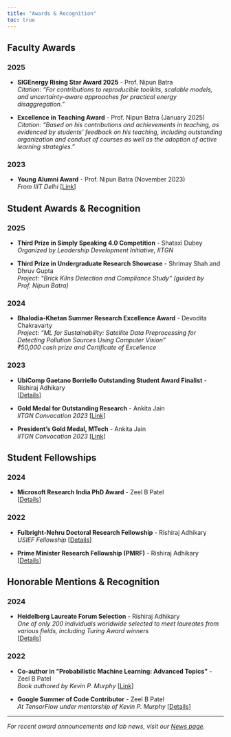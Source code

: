 ```yaml
---
title: "Awards & Recognition"
toc: true
---
```


## Faculty Awards

### 2025
- **SIGEnergy Rising Star Award 2025** - Prof. Nipun Batra  
  *Citation: "For contributions to reproducible toolkits, scalable models, and uncertainty-aware approaches for practical energy disaggregation."*

- **Excellence in Teaching Award** - Prof. Nipun Batra (January 2025)  
  *Citation: "Based on his contributions and achievements in teaching, as evidenced by students' feedback on his teaching, including outstanding organization and conduct of courses as well as the adoption of active learning strategies."*

### 2023
- **Young Alumni Award** - Prof. Nipun Batra (November 2023)  
  *From IIIT Delhi* [[Link](https://x.com/nipun_batra/status/1702672278436135241)]

## Student Awards & Recognition

### 2025
- **Third Prize in Simply Speaking 4.0 Competition** - Shataxi Dubey  
  *Organized by Leadership Development Initiative, IITGN*

- **Third Prize in Undergraduate Research Showcase** - Shrimay Shah and Dhruv Gupta  
  *Project: "Brick Kilns Detection and Compliance Study" (guided by Prof. Nipun Batra)*

### 2024
- **Bhalodia-Khetan Summer Research Excellence Award** - Devodita Chakravarty  
  *Project: "ML for Sustainability: Satellite Data Preprocessing for Detecting Pollution Sources Using Computer Vision"*  
  *₹50,000 cash prize and Certificate of Excellence*

### 2023
- **UbiComp Gaetano Borriello Outstanding Student Award Finalist** - Rishiraj Adhikary  
  [[Details](https://ubicomp.org/sc/awards.html)]

- **Gold Medal for Outstanding Research** - Ankita Jain  
  *IITGN Convocation 2023* [[Link](https://iitgn.ac.in/convocation/archives/2023/)]

- **President's Gold Medal, MTech** - Ankita Jain  
  *IITGN Convocation 2023* [[Link](https://iitgn.ac.in/convocation/archives/2023/)]

## Student Fellowships

### 2024
- **Microsoft Research India PhD Award** - Zeel B Patel  
  [[Details](https://www.microsoft.com/en-us/research/lab/microsoft-research-india/)]

### 2022
- **Fulbright-Nehru Doctoral Research Fellowship** - Rishiraj Adhikary  
  *USIEF Fellowship* [[Details](https://www.usief.org.in/Fulbright-Nehru-Doctoral-Research-Fellowships.aspx)]

- **Prime Minister Research Fellowship (PMRF)** - Rishiraj Adhikary  
  [[Details](https://www.pmrf.in/)]

## Honorable Mentions & Recognition

### 2024
- **Heidelberg Laureate Forum Selection** - Rishiraj Adhikary  
  *One of only 200 individuals worldwide selected to meet laureates from various fields, including Turing Award winners*  
  [[Details](https://www.heidelberg-laureate-forum.org/forum/11th-hlf-2024.html)]

### 2022
- **Co-author in "Probabilistic Machine Learning: Advanced Topics"** - Zeel B Patel  
  *Book authored by Kevin P. Murphy* [[Link](https://probml.github.io/pml-book/book2.html)]

- **Google Summer of Code Contributor** - Zeel B Patel  
  *At TensorFlow under mentorship of Kevin P. Murphy* [[Details](https://www.tensorflow.org/)]

---

*For recent award announcements and lab news, visit our [News page](news.qmd).*